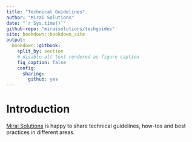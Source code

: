 ```yaml
--- 
title: "Technical Guidelines"
author: "Mirai Solutions"
date: "`r Sys.time()`"
github-repo: "miraisolutions/techguides"
site: bookdown::bookdown_site
output:
  bookdown::gitbook:
    split_by: section
    # disable alt text rendered as figure caption
    fig_caption: false
    config:
      sharing:
        github: yes
---
```


# Introduction {-}

[Mirai Solutions](https://mirai-solutions.ch) is happy to share technical
guidelines, how-tos and best practices in different areas.
